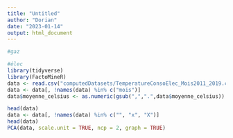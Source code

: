 ---
title: "Untitled"
author: "Dorian"
date: "2023-01-14"
output: html_document
---

```{r setup, include=FALSE, echo=FALSE}
#gaz

#élec
library(tidyverse)
library(FactoMineR)
data <- read.csv("computedDatasets/TemperatureConsoElec_Mois2011_2019.csv", sep=";")
data <- data[, !names(data) %in% c("mois")]
data$moyenne_celsius <- as.numeric(gsub(",",".",data$moyenne_celsius))

```

```{r, echo=FALSE}
head(data)
data <- data[, !names(data) %in% c("", "x", "X")]
head(data)
PCA(data, scale.unit = TRUE, ncp = 2, graph = TRUE)
```

